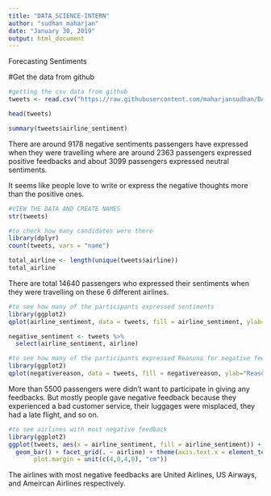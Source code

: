 ---
title: "DATA_SCIENCE-INTERN"
author: "sudhan_maharjan"
date: "January 30, 2019"
output: html_document
---

Forecasting Sentiments

#Get the data from github

```{r}
#getting the csv data from github
tweets <- read.csv("https://raw.githubusercontent.com/maharjansudhan/DATA_SCIENCE_INTERNSHIP/master/Tweets.csv", header=TRUE, sep=",")

head(tweets)
```

```{r}
summary(tweets$airline_sentiment)
```
There are around 9178 negative sentiments passengers have expressed when they were travelling where are around 2363 passengers expressed positive feedbacks and about 3099 passengers expressed neutral sentiments.

It seems like people love to write or express the negative thoughts more than the positive ones.

```{r}
#VIEW THE DATA AND CREATE NAMES
str(tweets)
```

```{r}
#to check how many candidates were there
library(dplyr)
count(tweets, vars = "name")

total_airline <- length(unique(tweets$airline))
total_airline

```

There are total 14640 passengers who expressed their sentiments when they were travelling on these 6 different airlines.

```{r}
#to see how many of the participants expressed sentiments
library(ggplot2)
qplot(airline_sentiment, data = tweets, fill = airline_sentiment, ylab="Sentiments") + theme(axis.text.x = element_text(angle=60, vjust=0.6))

```



```{r}
negative_sentiment <- tweets %>% 
  select(airline_sentiment, airline)

```

```{r}
#to see how many of the participants expressed Reasons for negative feedback
library(ggplot2)
qplot(negativereason, data = tweets, fill = negativereason, ylab="Reason") + theme(axis.text.x = element_text(angle=60, vjust=0.6))

```



More than 5500 passengers were didn't want to participate in giving any feedbacks. But mostly people gave negative feedback because they experienced a bad customer service, their luggages were misplaced, they had a late flight, and so on.

```{r}
#to see airlines with most negative feedback
library(ggplot2)
ggplot(tweets, aes(x = airline_sentiment, fill = airline_sentiment)) +
  geom_bar() + facet_grid(. ~ airline) + theme(axis.text.x = element_text(angle=60, vjust=0.6),
       plot.margin = unit(c(4,0,4,0), "cm"))

```

The airlines with most negative feedbacks are United Airlines, US Airways, and Ameircan Airlines respectively.

